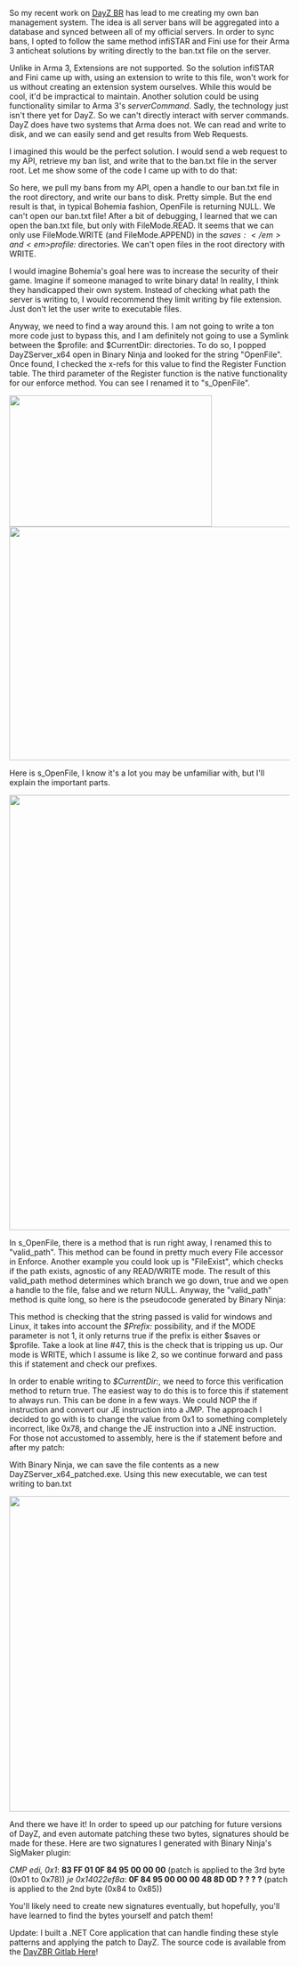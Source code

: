 So my recent work on <a href="https://dayzbr.dev/" rel="noopener noreferrer" target="_blank">DayZ BR</a> has lead to me creating my own ban management system. The idea is all server bans will be aggregated into a database and synced between all of my official servers. In order to sync bans, I opted to follow the same method infiSTAR and Fini use for their Arma 3 anticheat solutions by writing directly to the ban.txt file on the server. 

Unlike in Arma 3, Extensions are not supported. So the solution infiSTAR and Fini came up with, using an extension to write to this file, won't work for us without creating an extension system ourselves. While this would be cool, it'd be impractical to maintain. Another solution could be using functionality similar to Arma 3's <em>serverCommand</em>. Sadly, the technology just isn't there yet for DayZ. So we can't directly interact with server commands. DayZ does have two systems that Arma does not. We can read and write to disk, and we can easily send and get results from Web Requests.

I imagined this would be the perfect solution. I would send a web request to my API, retrieve my ban list, and write that to the ban.txt file in the server root. Let me show some of the code I came up with to do that:

<script src="https://gist.github.com/KeganHollern/bf826df5cc8e67c3d62bf6973bf784fc.js"></script>

So here, we pull my bans from my API, open a handle to our ban.txt file in the root directory, and write our bans to disk. Pretty simple. But the end result is that, in typical Bohemia fashion, OpenFile is returning NULL. We can't open our ban.txt file! After a bit of debugging, I learned that we can open the ban.txt file, but only with FileMode.READ. It seems that we can only use FileMode.WRITE (and FileMode.APPEND) in the <em>$saves:</em> and <em>$profile:</em> directories. We can't open files in the root directory with WRITE. 

I would imagine Bohemia's goal here was to increase the security of their game. Imagine if someone managed to write binary data! In reality, I think they handicapped their own system. Instead of checking what path the server is writing to, I would recommend they limit writing by file extension. Just don't let the user write to executable files. 

Anyway, we need to find a way around this. I am not going to write a ton more code just to bypass this, and I am definitely not going to use a Symlink between the $profile: and $CurrentDir: directories. To do so, I popped DayZServer_x64 open in Binary Ninja and looked for the string "OpenFile". Once found, I checked the x-refs for this value to find the Register Function table. The third parameter of the Register function is the native functionality for our enforce method. You can see I renamed it to "s_OpenFile". 

<a target="_blank" href="https://ss.lystic.zip/Legacy/3Hp6TGFs/95bm4z005l7513kX.png" rel="noopener noreferrer"><img src="https://ss.lystic.zip/Legacy/3Hp6TGFs/95bm4z005l7513kX.png" width="364" height="236" 
class="alignnone size-medium" /></a>
<a target="_blank" href="https://ss.lystic.zip/Legacy/uxGdNGpb/X4iE43raVc6GfIfa.png" rel="noopener noreferrer"><img src="https://ss.lystic.zip/Legacy/uxGdNGpb/X4iE43raVc6GfIfa.png" width="757" height="420" class="alignnone size-medium" /></a>

Here is s_OpenFile, I know it's a lot you may be unfamiliar with, but I'll explain the important parts.

<a target="_blank" href="https://ss.lystic.zip/Legacy/n7Lmy5B2/wfYtaquRWoUOasAP.png" rel="noopener noreferrer"><img src="https://ss.lystic.zip/Legacy/n7Lmy5B2/wfYtaquRWoUOasAP.png" width="978" height="782" class="alignnone size-medium" /></a>

In s_OpenFile, there is a method that is run right away, I renamed this to "valid_path". This method can be found in pretty much every File accessor in Enforce. Another example you could look up is "FileExist", which checks if the path exists, agnostic of any READ/WRITE mode. The result of this valid_path method determines which branch we go down, true and we open a handle to the file, false and we return NULL. Anyway, the "valid_path" method is quite long, so here is the pseudocode generated by Binary Ninja:

<script src="https://gist.github.com/KeganHollern/f0ac40d55ea59ae481d4e12fc5c73c1f.js"></script>

This method is checking that the string passed is valid for windows and Linux, it takes into account the <em>$Prefix:</em> possibility, and if the MODE parameter is not 1, it only returns true if the prefix is either $saves or $profile. Take a look at line #47, this is the check that is tripping us up. Our mode is WRITE, which I assume is like 2, so we continue forward and pass this if statement and check our prefixes. 

In order to enable writing to <em>$CurrentDir:</em>, we need to force this verification method to return true. The easiest way to do this is to force this if statement to always run. This can be done in a few ways. We could NOP the if instruction and convert our JE instruction into a JMP. The approach I decided to go with is to change the value from 0x1 to something completely incorrect, like 0x78, and change the JE instruction into a JNE instruction. For those not accustomed to assembly, here is the if statement before and after my patch:

<script src="https://gist.github.com/KeganHollern/aaa699a428c5c9741833b92e322a5bc7.js"></script>

With Binary Ninja, we can save the file contents as a new DayZServer_x64_patched.exe. Using this new executable, we can test writing to ban.txt

<a target="_blank" href="https://ss.lystic.zip/Legacy/ILBBSflO/0rjUu4N0NSue5A1Y.png" rel="noopener noreferrer"><img src="https://ss.lystic.zip/Legacy/ILBBSflO/0rjUu4N0NSue5A1Y.png" width="866" height="567" class="alignnone size-medium" /></a>

And there we have it! In order to speed up our patching for future versions of DayZ, and even automate patching these two bytes, signatures should be made for these. 
Here are two signatures I generated with Binary Ninja's SigMaker plugin:

<em>CMP edi, 0x1</em>: <strong>83 FF 01 0F 84 95 00 00 00</strong> (patch is applied to the 3rd byte (0x01 to 0x78))
<em>je 0x14022ef8a</em>: <strong>0F 84 95 00 00 00 48 8D 0D ? ? ? ?</strong> (patch is applied to the 2nd byte (0x84 to 0x85))

You'll likely need to create new signatures eventually, but hopefully, you'll have learned to find the bytes yourself and patch them!

Update: I built a .NET Core application that can handle finding these style patterns and applying the patch to DayZ. The source code is available from the <a href="https://gitlab.desolationredux.com/DayZ/DayZBR-Mod/BattleRoyale/-/tree/master/Software/DayZServerPatcher" rel="noopener noreferrer" target="_blank">DayZBR Gitlab Here</a>!